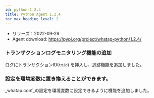 ```yaml
---
id: python-1.2.4
title: Python Agent 1.2.4
toc_max_heading_level: 2
---
```



-   リリーズ：2022-09-26
-   Agent download: https://pypi.org/project/whatap-python/1.2.4/

### トランザクションログモニタリング機能の追加

ログにトランザクションID(`txid`) を挿入し、追跡機能を追加しました。

### 設定を環境変数に置き換えることができます。

_whatap.conf_の設定を環境変数に設定できるように機能を追加しました。 
